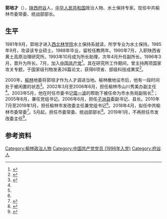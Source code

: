 {{otheruses|郭培才}}
'''郭培才'''（{{bd|1962年|7月}}），[[陕西省|陕西]][[府谷县|府谷]]人，[[中华人民共和国|中华人民共和国]]政治人物、水土保持专家。现任中共榆林市委常委、统战部部长。

== 生平 ==
1981年9月，郭培才进入[[西北林学院|西北林学院]]水土保持系就读，所学专业为水土保持。1985年9月，攻读该专业硕士。1988年毕业，留校任教两年。1990年7月，入职陕西省黄土高原治理研究所。1993年10月成为所长助理，次年4月升任副所长。1996年3月，晋升为所长。7月，加入[[中国共产党|中国共产党]]<ref name=A>{{cite web |title=郭培才 |url=http://www.yl.gov.cn/info/iList.jsp?cat_id=10366 |website=榆林市人民政府 |accessdate=2020-11-06 |archive-date=2020-11-06 |archive-url=https://web.archive.org/web/20201106051612/http://www.yl.gov.cn/info/iList.jsp?cat_id=10366 |dead-url=no }}</ref>。其在研究所工作期间，曾主持两项国家攻关专题，于国家级刊物发表26篇论文，获得6项省、部级科技成果奖<ref>{{cite news |author=许森枷 |title=陕西一专家被“闲置”三年 有关领导痛斥下属 |url=http://news.sina.com.cn/c/2003-02-19/0102913328.shtml |accessdate=2020-11-06 |work=西安晚报 |date=2003-02-19 |via=新浪网 |archive-date=2020-11-06 |archive-url=https://web.archive.org/web/20201106062349/http://news.sina.com.cn/c/2003-02-19/0102913328.shtml |dead-url=no }}</ref>。

2000年，[[榆林|榆林]]地委将郭培才作为人才调进当地。榆林撤地设市后，他有一段时间处于被闲置的状态<ref name=B>{{cite news |author1=于绍良 |author2=陈钢 |title=切莫让人才“青菜沤成黄菜”“郭培才事件”冲击波 |url=http://news.xinhuanet.com/employment/2003-07/09/content_962080.htm |accessdate=2020-11-06 |work=新华网 |date=2003-07-09 |archive-date=2003-07-12 |archive-url=https://web.archive.org/web/20030712110010/http://news.xinhuanet.com/employment/2003-07/09/content_962080.htm |dead-url=yes }}</ref>。2002年3月至2006年6月，担任榆林市山川秀美办副主任<ref name=A/>。2003年5月，他在时任市委书记[[周一波|周一波]]的帮助下被任命为市水务局副局长<ref name=B/>；2005年8月，兼任党组书记。2006年6月，担任[[子洲县|子洲县]]委副书记、县长。2010年7月至2019年1月，担任榆林市发改委主任兼党组书记<ref name=A/>。2018年4月，拟任中共榆林市委常委<ref>{{cite news |editor1=申亚美 |editor2=王丹 |title=干部任职公示 |url=http://szb.ylrb.com/html/2018-04/17/content_78666.htm |accessdate=2020-11-06 |work=榆林日报 |date=2018-04-17 |archive-date=2020-11-06 |archive-url=https://web.archive.org/web/20201106052811/http://szb.ylrb.com/html/2018-04/17/content_78666.htm |dead-url=no }}</ref>。5月起，担任市委常委、统战部部长<ref>{{cite news |editor=伊一 |title=张守华任榆林市委常委、政法委书记 郭培才任市委常委、统战部长 |url=http://district.ce.cn/newarea/sddy/201805/25/t20180525_29243753_1.shtml |accessdate=2020-11-06 |work=中国经济网 |date=2018-05-25 |archive-date=2020-11-06 |archive-url=https://web.archive.org/web/20201106053030/http://district.ce.cn/newarea/sddy/201805/25/t20180525_29243753_1.shtml |dead-url=no }}</ref>。2019年1月，不再担任市发改委主任<ref>{{cite web |title=榆林市人民代表大会常务委员会任免职人员名单 |url=http://www.ylrdw.gov.cn/item.php?id=2316 |website=榆林人大网 |accessdate=2020-11-06 |date=2019-01-20 |archive-date=2020-11-06 |archive-url=https://web.archive.org/web/20201106053804/http://www.ylrdw.gov.cn/item.php?id=2316 |dead-url=no }}</ref>。

== 参考资料 ==
{{reflist}}

[[Category:榆林政治人物|Category:榆林政治人物]]
[[Category:中国共产党党员_(1996年入党)|Category:中国共产党党员 (1996年入党)]]
[[Category:府谷人|Category:府谷人]]